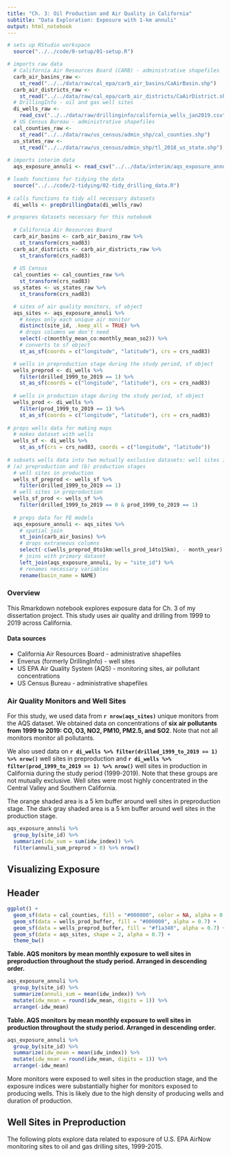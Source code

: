```yaml
---
title: "Ch. 3: Oil Production and Air Quality in California"
subtitle: "Data Exploration: Exposure with 1-km annuli"
output: html_notebook
---
```


```r
# sets up RStudio workspace
  source("../../code/0-setup/01-setup.R")
```

```r
# imports raw data
  # California Air Resources Board (CARB) - administrative shapefiles
  carb_air_basins_raw <-
    st_read("../../data/raw/cal_epa/carb_air_basins/CaAirBasin.shp")
  carb_air_districts_raw <-
    st_read("../../data/raw/cal_epa/carb_air_districts/CaAirDistrict.shp")
  # DrillingInfo - oil and gas well sites
  di_wells_raw <-
    read_csv("../../data/raw/drillinginfo/california_wells_jan2019.csv")
  # US Census Bureau - administrative shapefiles
  cal_counties_raw <- 
    st_read("../../data/raw/us_census/admin_shp/cal_counties.shp")
  us_states_raw <- 
    st_read("../../data/raw/us_census/admin_shp/tl_2018_us_state.shp")
  
# imports interim data
  aqs_exposure_annuli <- read_csv("../../data/interim/aqs_exposure_annuli.csv")
```

```r
# loads functions for tidying the data
  source("../../code/2-tidying/02-tidy_drilling_data.R")
    
# calls functions to tidy all necessary datasets
  di_wells <- prepDrillingData(di_wells_raw)

# prepares datasets necessary for this notebook
  
  # California Air Resources Board
  carb_air_basins <- carb_air_basins_raw %>%
    st_transform(crs_nad83)
  carb_air_districts <- carb_air_districts_raw %>%
    st_transform(crs_nad83)
  
  # US Census
  cal_counties <- cal_counties_raw %>%
    st_transform(crs_nad83)
  us_states <- us_states_raw %>%
    st_transform(crs_nad83)    

  # sites of air quality monitors, sf object
  aqs_sites <- aqs_exposure_annuli %>%
    # keeps only each unique air monitor
    distinct(site_id, .keep_all = TRUE) %>% 
    # drops columns we don't need
    select(-c(monthly_mean_co:monthly_mean_so2)) %>%
    # converts to sf object
    st_as_sf(coords = c("longitude", "latitude"), crs = crs_nad83)

  # wells in preproduction stage during the study period, sf object
  wells_preprod <- di_wells %>%
    filter(drilled_1999_to_2019 == 1) %>%
    st_as_sf(coords = c("longitude", "latitude"), crs = crs_nad83)
    
  # wells in production stage during the study period, sf object
  wells_prod <- di_wells %>%
    filter(prod_1999_to_2019 == 1) %>%
    st_as_sf(coords = c("longitude", "latitude"), crs = crs_nad83)
  
# preps wells data for making maps
  # makes dataset with wells
  wells_sf <- di_wells %>%
    st_as_sf(crs = crs_nad83, coords = c("longitude", "latitude"))
  
# subsets wells data into two mutually exclusive datasets: well sites in 
# (a) preproduction and (b) production stages
  # well sites in production
  wells_sf_preprod <- wells_sf %>%
    filter(drilled_1999_to_2019 == 1)
  # well sites in preproduction
  wells_sf_prod <- wells_sf %>%
    filter(drilled_1999_to_2019 == 0 & prod_1999_to_2019 == 1)
  
  # preps data for FE models
  aqs_exposure_annuli <- aqs_sites %>%
    # spatial join
    st_join(carb_air_basins) %>%
    # drops extraneous columns
    select(-c(wells_preprod_0to1km:wells_prod_14to15km), - month_year) %>%
    # joins with primary dataset
    left_join(aqs_exposure_annuli, by = "site_id") %>%
    # renames necessary variables
    rename(basin_name = NAME)
```

### Overview

This Rmarkdown notebook explores exposure data for Ch. 3 of my dissertation project. This study uses air quality and drilling from 1999 to 2019 across California.

#### Data sources

- California Air Resources Board - administrative shapefiles
- Enverus (formerly DrillingInfo) - well sites
- US EPA Air Quality System (AQS) - monitoring sites, air pollutant concentrations
- US Census Bureau - administrative shapefiles

### Air Quality Monitors and Well Sites

For this study, we used data from **`r nrow(aqs_sites)`** unique monitors from the AQS dataset. We obtained data on concentrations of **six air pollutants from 1999 to 2019: CO, O3, NO2, PM10, PM2.5, and SO2**. Note that not all monitors monitor all pollutants.

We also used data on **`r di_wells %>% filter(drilled_1999_to_2019 == 1) %>% nrow()`** well sites in preproduction and **`r di_wells %>% filter(prod_1999_to_2019 == 1) %>% nrow()`** well sites in production in California during the study period (1999-2019). Note that these groups are not mutually exclusive. Well sites were most highly concentrated in the Central Valley and Southern California.

The orange shaded area is a 5 km buffer around well sites in preproduction stage. The dark gray shaded area is a 5 km buffer around well sites in the production stage.

```r
aqs_exposure_annuli %>% 
  group_by(site_id) %>% 
  summarize(idw_sum = sum(idw_index)) %>% 
  filter(annuli_sum_preprod > 0) %>% nrow()
```

## Visualizing Exposure




## Header


```r
ggplot() +
  geom_sf(data = cal_counties, fill = "#000000", color = NA, alpha = 0.2) +
  geom_sf(data = wells_prod_buffer, fill = "#000000", alpha = 0.7) +
  geom_sf(data = wells_preprod_buffer, fill = "#f1a340", alpha = 0.7) +
  geom_sf(data = aqs_sites, shape = 2, alpha = 0.7) +
  theme_bw()
```

**Table. AQS monitors by mean monthly exposure to well sites in preproduction throughout the study period. Arranged in descending order.**

```r
aqs_exposure_annuli %>% 
  group_by(site_id) %>% 
  summarize(annuli_sum = mean(idw_index)) %>%
  mutate(idw_mean = round(idw_mean, digits = 1)) %>%
  arrange(-idw_mean)
```

**Table. AQS monitors by mean monthly exposure to well sites in production throughout the study period. Arranged in descending order.**

```r
aqs_exposure_annuli %>% 
  group_by(site_id) %>% 
  summarize(idw_mean = mean(idw_index)) %>%
  mutate(idw_mean = round(idw_mean, digits = 1)) %>%
  arrange(-idw_mean)
```

More monitors were exposed to well sites in the production stage, and the exposure indices were substantially higher for monitors exposed to producing wells. This is likely due to the high density of producing wells and duration of production.

## Well Sites in Preproduction

The following plots explore data related to exposure of U.S. EPA AirNow monitoring sites to oil and gas drilling sites, 1999-2015.
